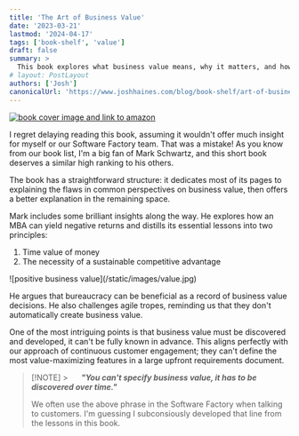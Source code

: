 ```yaml
---
title: 'The Art of Business Value'
date: '2023-03-21'
lastmod: '2024-04-17'
tags: ['book-shelf', 'value']
draft: false
summary: >
  This book explores what business value means, why it matters, and how it should affect your software development and delivery practices.
# layout: PostLayout
authors: ['Josh']
canonicalUrl: 'https://www.joshhaines.com/blog/book-shelf/art-of-business-value'
---
```


<div className="mx-auto w-1/3">
  <a href="https://www.amazon.com/Art-Business-Value-Mark-Schwartz/dp/1942788045">
    <img
      alt="book cover image and link to amazon"
      src="https://m.media-amazon.com/images/I/51xIAnzPvuL._SY445_SX342_.jpg"
    />
  </a>
</div>

I regret delaying reading this book, assuming it wouldn't offer much insight for myself or our Software Factory team. That was a mistake! As you know from our book list, I'm a big fan of Mark Schwartz, and this short book deserves a similar high ranking to his others.

The book has a straightforward structure: it dedicates most of its pages to explaining the flaws in common perspectives on business value, then offers a better explanation in the remaining space.

Mark includes some brilliant insights along the way. He explores how an MBA can yield negative returns and distills its essential lessons into two principles:

1. Time value of money
2. The necessity of a sustainable competitive advantage

<div className="-mx-2 flex flex-wrap justify-center overflow-hidden xl:-mx-2">
  <div className="my-1 w-full overflow-hidden px-2 xl:my-1 xl:w-1/2 xl:px-2">
    ![positive business value](/static/images/value.jpg)
  </div>
</div>

He argues that bureaucracy can be beneficial as a record of business value decisions. He also challenges agile tropes, reminding us that they don't automatically create business value.

One of the most intriguing points is that business value must be discovered and developed, it can't be fully known in advance. This aligns perfectly with our approach of continuous customer engagement; they can't define the most value-maximizing features in a large upfront requirements document.

> [!NOTE] > &nbsp;&nbsp;&nbsp;&nbsp;&nbsp;_**"You can't specify business value, it has to be discovered over time."**_
>
> We often use the above phrase in the Software Factory when talking to customers. I'm guessing I subconsiously developed that line from the lessons in this book.
